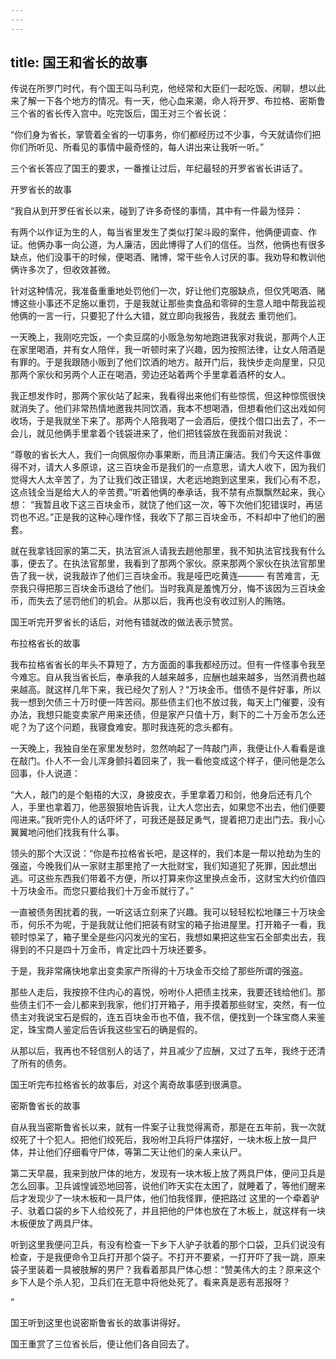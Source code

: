 ```yaml
---
---
---
```

title: 国王和省长的故事
---



传说在所罗门时代，有个国王叫马利克，他经常和大臣们一起吃饭、闲聊，想以此来了解一下各个地方的情况。有一天，他心血来潮，命人将开罗、布拉格、密斯鲁三个省的省长传入宫中。吃完饭后，国王对三个省长说：

“你们身为省长，掌管着全省的一切事务，你们都经历过不少事，今天就请你们把你们所听见、所看见的事情中最奇怪的，每人讲出来让我听一听。”

三个省长答应了国王的要求，一番推让过后，年纪最轻的开罗省省长讲话了。

开罗省长的故事

“我自从到开罗任省长以来，碰到了许多奇怪的事情，其中有一件最为怪异：

有两个以作证为生的人，每当省里发生了类似打架斗殴的案件，他俩便调查、作证。他俩办事一向公道，为人廉洁，因此博得了人们的信任。当然，他俩也有很多缺点，他们没事干的时候，便喝酒、赌博，常干些令人讨厌的事。我劝导和教训他俩许多次了，但收效甚微。

针对这种情况，我准备重重地处罚他们一次，好让他们克服缺点，但仅凭喝酒、赌博这些小事还不足施以重罚，于是我就让那些卖食品和零碎的生意人暗中帮我监视他俩的一言一行，只要犯了什么大错，就立即向我报告，我就去
重罚他们。

一天晚上，我刚吃完饭，一个卖豆腐的小贩急匆匆地跑进我家对我说，那两个人正在家里喝酒，并有女人陪伴，我一听顿时来了兴趣，因为按照法律，让女人陪酒是有罪的。于是我跟随小贩到了他们饮酒的地方。敲开门后，我快步走向屋里，只见那两个家伙和另两个人正在喝酒，旁边还站着两个手里拿着酒杯的女人。

我正想发作时，那两个家伙站了起来，我看得出来他们有些惊慌，但这种惊慌很快就消失了。他们非常热情地邀我共同饮酒，我本不想喝酒，但想看他们这出戏如何收场，于是我就坐下来了。那两个人陪我喝了一会酒后，便找个借口出去了，不一会儿，就见他俩手里拿着个钱袋进来了，他们把钱袋放在我面前对我说：

“尊敬的省长大人，我们一向佩服你办事果断，而且清正廉洁。我们今天这件事做得不对，请大人多原谅，这三百块金币是我们的一点意思，请大人收下，因为我们觉得大人太辛苦了，为了让我们改正错误，大老远地跑到这里来，我们心有不忍，这点钱全当是给大人的辛苦费。”听着他俩的奉承话，我不禁有点飘飘然起来，我心想：
“我暂且收下这三百块金币，就饶了他们这一次，等下次他们犯错误时，再惩罚也不迟。”正是我的这种心理作怪，我收下了那三百块金币，不料却中了他们的圈套。

就在我拿钱回家的第二天，执法官派人请我去趟他那里，我不知执法官找我有什么事，便去了。在执法官那里，我看到了那两个家伙。原来那两个家伙在执法官那里告了我一状，说我敲诈了他们三百块金币。我是哑巴吃黄连———
有苦难言，无奈我只得把那三百块金币退给了他们。当时我真是羞愧万分，悔不该因为三百块金币，而失去了惩罚他们的机会。从那以后，我再也没有收过别人的贿赂。



国王听完开罗省长的话后，对他有错就改的做法表示赞赏。

布拉格省长的故事

我布拉格省省长的年头不算短了，方方面面的事我都经历过。但有一件怪事令我至今难忘。自从我当省长后，奉承我的人越来越多，应酬也越来越多，当然消费也越来越高。就这样几年下来，我已经欠了别人？"万块金币。借债不是件好事，所以我一想到欠债三十万时便一阵苦闷。那些债主们也不放过我，每天上门催要，没有办法，我想只能变卖家产用来还债，但是家产只值十万，剩下的二十万金币怎么还呢？为了这个问题，我寝食难安。那时我连死的念头都有。

一天晚上，我独自坐在家里发愁时，忽然响起了一阵敲门声，我便让仆人看看是谁在敲门。仆人不一会儿浑身颤抖着回来了，我一看他变成这个样子，便问他是怎么回事，仆人说道：

“大人，敲门的是个魁梧的大汉，身披皮衣，手里拿着刀和剑，他身后还有几个人，手里也拿着刀，他恶狠狠地告诉我，让大人您出去，如果您不出去，他们便要闯进来。”我听完仆人的话吓坏了，可我还是鼓足勇气，提着把刀走出门去。我小心翼翼地问他们找我有什么事。

领头的那个大汉说：“你是布拉格省长吧，是这样的，我们本是一帮以抢劫为生的强盗，今晚我们从一家财主那里抢了一大批财宝，我们知道犯了死罪，因此想出逃。可这些东西我们带着不方便，所以打算来你这里换点金币，这财宝大约价值四十万块金币。而您只要给我们十万金币就行了。”



一直被债务困扰着的我，一听这话立刻来了兴趣。我可以轻轻松松地赚三十万块金币，何乐不为呢，于是我就让他们把装有财宝的箱子抬进屋里。打开箱子一看，我顿时惊呆了，箱子里全是些闪闪发光的宝石，我想如果把这些宝石全部卖出去，我得到的不只是四十万金币，肯定比四十万块还要多。

于是，我非常痛快地拿出变卖家产所得的十万块金币交给了那些所谓的强盗。

那些人走后，我按捺不住内心的喜悦，吩咐仆人把债主找来，我要还钱给他们。那些债主们不一会儿都来到我家，他们打开箱子，用手摸着那些财宝，突然，有一位债主对我说宝石是假的，连五百块金币也不值，我不信，便找到一个珠宝商人来鉴定，珠宝商人鉴定后告诉我这些宝石的确是假的。

从那以后，我再也不轻信别人的话了，并且减少了应酬，又过了五年，我终于还清了所有的债务。

国王听完布拉格省长的故事后，对这个离奇故事感到很满意。

密斯鲁省长的故事

自从我当密斯鲁省长以来，就有一件案子让我觉得离奇，那是在五年前，我一次就绞死了十个犯人。把他们绞死后，我吩咐卫兵将尸体摆好，一块木板上放一具尸体，并让他们仔细看守尸体，等第二天让他们的亲人来认尸。

第二天早晨，我来到放尸体的地方，发现有一块木板上放了两具尸体，便问卫兵是怎么回事。卫兵诚惶诚恐地回答，说他们昨天实在太困了，就睡着了，等他们醒来后才发现少了一块木板和一具尸体，他们怕我怪罪，便把路过
这里的一个牵着驴子、驮着口袋的乡下人给绞死了，并且把他的尸体也放在了木板上，就这样有一块木板便放了两具尸体。

听到这里我便问卫兵，有没有检查一下乡下人驴子驮着的那个口袋，卫兵们说没有检查，于是我便命令卫兵打开那个袋子。不打开不要紧，一打开吓了我一跳，原来袋子里装着一具被肢解的男尸？我看着那具尸体心想：“赞美伟大的主？原来这个乡下人是个杀人犯，卫兵们在无意中将他处死了。看来真是恶有恶报呀？

”

国王听到这里也说密斯鲁省长的故事讲得好。

国王重赏了三位省长后，便让他们各自回去了。